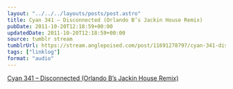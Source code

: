 ```yaml
---
layout: "../../../layouts/posts/post.astro"
title: Cyan 341 – Disconnected (Orlando B’s Jackin House Remix)
pubDate: 2011-10-20T12:18:59+00:00
updatedDate: 2011-10-20T12:18:59+00:00
source: tumblr stream
tumblrUrl: https://stream.anglepoised.com/post/11691278797/cyan-341-disconnected-orlando-bs-jackin-house
tags: ["linklog"]
format: "audio"
---
```


[Cyan 341 &#8211; Disconnected (Orlando B&rsquo;s Jackin House Remix)][1]

[1]: http://soundcloud.com/the-veal-pen/cyan-341-disconnected-orlando
